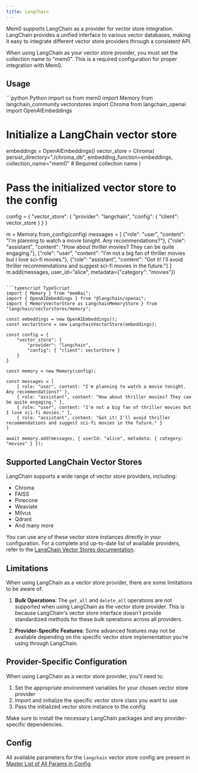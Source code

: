 ```yaml
---
title: LangChain
---
```


Mem0 supports LangChain as a provider for vector store integration. LangChain provides a unified interface to various vector databases, making it easy to integrate different vector store providers through a consistent API.

<Note>
  When using LangChain as your vector store provider, you must set the collection name to "mem0". This is a required configuration for proper integration with Mem0.
</Note>

## Usage

<CodeGroup>
```python Python
import os
from mem0 import Memory
from langchain_community.vectorstores import Chroma
from langchain_openai import OpenAIEmbeddings

# Initialize a LangChain vector store
embeddings = OpenAIEmbeddings()
vector_store = Chroma(
    persist_directory="./chroma_db",
    embedding_function=embeddings,
    collection_name="mem0"  # Required collection name
)

# Pass the initialized vector store to the config
config = {
    "vector_store": {
        "provider": "langchain",
        "config": {
            "client": vector_store
        }
    }
}

m = Memory.from_config(config)
messages = [
    {"role": "user", "content": "I'm planning to watch a movie tonight. Any recommendations?"},
    {"role": "assistant", "content": "How about thriller movies? They can be quite engaging."},
    {"role": "user", "content": "I'm not a big fan of thriller movies but I love sci-fi movies."},
    {"role": "assistant", "content": "Got it! I'll avoid thriller recommendations and suggest sci-fi movies in the future."}
]
m.add(messages, user_id="alice", metadata={"category": "movies"})
```

```typescript TypeScript
import { Memory } from "mem0ai";
import { OpenAIEmbeddings } from "@langchain/openai";
import { MemoryVectorStore as LangchainMemoryStore } from "langchain/vectorstores/memory";

const embeddings = new OpenAIEmbeddings();
const vectorStore = new LangchainVectorStore(embeddings);

const config = {
    "vector_store": {
        "provider": "langchain",
        "config": { "client": vectorStore }
    }
}

const memory = new Memory(config);

const messages = [
    { role: "user", content: "I'm planning to watch a movie tonight. Any recommendations?" },
    { role: "assistant", content: "How about thriller movies? They can be quite engaging." },
    { role: "user", content: "I'm not a big fan of thriller movies but I love sci-fi movies." },
    { role: "assistant", content: "Got it! I'll avoid thriller recommendations and suggest sci-fi movies in the future." }
]

await memory.add(messages, { userId: "alice", metadata: { category: "movies" } });
```
</CodeGroup>

## Supported LangChain Vector Stores

LangChain supports a wide range of vector store providers, including:

- Chroma
- FAISS
- Pinecone
- Weaviate
- Milvus
- Qdrant
- And many more

You can use any of these vector store instances directly in your configuration. For a complete and up-to-date list of available providers, refer to the [LangChain Vector Stores documentation](https://python.langchain.com/docs/integrations/vectorstores).

## Limitations

When using LangChain as a vector store provider, there are some limitations to be aware of:

1. **Bulk Operations**: The `get_all` and `delete_all` operations are not supported when using LangChain as the vector store provider. This is because LangChain's vector store interface doesn't provide standardized methods for these bulk operations across all providers.

2. **Provider-Specific Features**: Some advanced features may not be available depending on the specific vector store implementation you're using through LangChain.

## Provider-Specific Configuration

When using LangChain as a vector store provider, you'll need to:

1. Set the appropriate environment variables for your chosen vector store provider
2. Import and initialize the specific vector store class you want to use
3. Pass the initialized vector store instance to the config

<Note>
  Make sure to install the necessary LangChain packages and any provider-specific dependencies.
</Note>

## Config

All available parameters for the `langchain` vector store config are present in [Master List of All Params in Config](../config).
